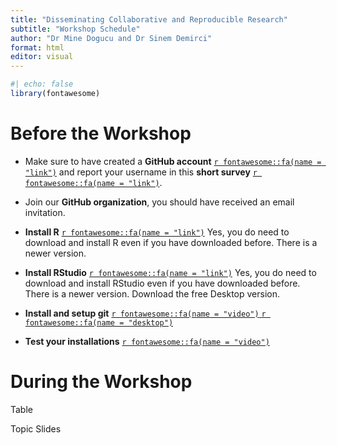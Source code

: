 ```yaml
---
title: "Disseminating Collaborative and Reproducible Research"
subtitle: "Workshop Schedule"
author: "Dr Mine Dogucu and Dr Sinem Demirci"
format: html
editor: visual
---
```


```r
#| echo: false
library(fontawesome)
```

# Before the Workshop

-   Make sure to have created a **GitHub account** <a href = "https://github.com/" target="_blank"> `r fontawesome::fa(name = "link")`</a> and report your username in this **short survey** <a href = "https://forms.gle/g35o1XBtV5vuVNa28" target="_blank"> `r fontawesome::fa(name = "link")`</a>.

-   Join our **GitHub organization**, you should have received an email invitation.

-   **Install R** <a href = "https://mirror.las.iastate.edu/CRAN/" target="_blank"> `r fontawesome::fa(name = "link")`</a> Yes, you do need to download and install R even if you have downloaded before. There is a newer version.

-   **Install RStudio** <a href = "https://www.rstudio.com/products/rstudio/download/" target="_blank"> `r fontawesome::fa(name = "link")`</a> Yes, you do need to download and install RStudio even if you have downloaded before. There is a newer version. Download the free Desktop version.

-   **Install and setup git** <a href = "https://drive.google.com/file/d/1_I9fOIpBs1Oc1EkFKd-BMe_X2_NpP3um/view?usp=share_link" target="_blank"> `r fontawesome::fa(name = "video")`
</a>
<a href = "(https://disseminate-collaborate-reproduce.github.io/slides/00-install-git.html" target="_blank"> `r fontawesome::fa(name = "desktop")`</a>

-   **Test your installations** <a href = "(https://drive.google.com/file/d/1rTOWcau0oTPvxb-pCRHAXIRXikjs3Lyf/view?usp=share_link" target="_blank"> `r fontawesome::fa(name = "video")`</a>

# During the Workshop

Table

Topic Slides
